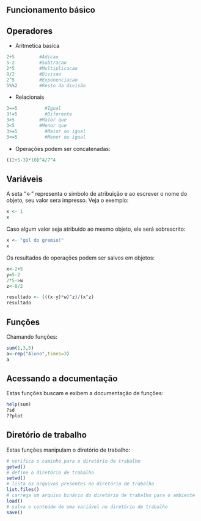 ## Funcionamento básico

## Operadores

* Aritmetica basica
```{r, results=FALSE}
2+5         #Adicao                     
5-2         #Subtracao
2*5         #Multiplicacao
8/2         #Divisao
2^5         #Exponenciacao
5%%2        #Resto da divisão
```

* Relacionais
```{r, results=FALSE}
3==5	      #Igual
3!=5	      #Diferente
3>5	        #Maior que
3<5	        #Menor que
3>=5	      #Maior ou igual
3<=5	      #Menor ou igual    
```

* Operações podem ser concatenadas:
```{r, results=FALSE}
((2+5-3)*10)^4/7^4
```

## Variáveis

A seta "<-" representa o simbolo de atribuição e ao escrever o nome do objeto, seu valor sera impresso. 
Veja o exemplo:
```{r}
x <- 1
x
```

Caso algum valor seja atribuído ao mesmo objeto, ele será sobrescrito:
```{r}
x <- "gol do gremio!"
x
```

Os resultados de operações podem ser salvos em objetos:
```{r}
x<-2+5
y=5-2
2*5->w
z<-8/2

resultado <- (((x-y)*w)^z)/(x^z)
resultado
```

## Funções

Chamando funções:
```{r}
sum(1,3,5)
a<-rep("Aluno",times=3)
a
```

## Acessando a documentação
Estas funções buscam e exibem a documentação de funções:
```{r eval=FALSE}
help(sum)
?sd
??plot
```

## Diretório de trabalho

Estas funções manipulam o diretório de trabalho:
```{r eval=FALSE}
# verifica o caminho para o diretório de trabalho
getwd()
# define o diretório de trabalho
setwd()
# lista os arquivos presentes no diretório de trabalho
list.files()
# carrega um arquivo binário do diretório de trabalho para o ambiente
load()
# salva o conteúdo de uma variável no diretório de trabalho
save()
```
